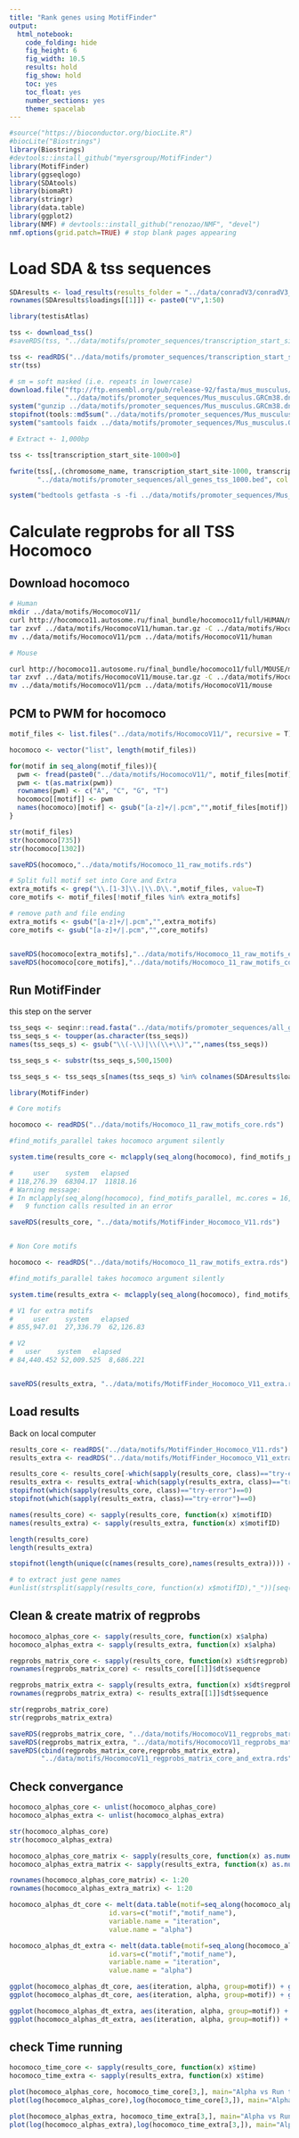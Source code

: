 ```yaml
---
title: "Rank genes using MotifFinder"
output: 
  html_notebook: 
    code_folding: hide
    fig_height: 6
    fig_width: 10.5
    results: hold
    fig_show: hold
    toc: yes
    toc_float: yes
    number_sections: yes
    theme: spacelab
---
```


```r
#source("https://bioconductor.org/biocLite.R")
#biocLite("Biostrings")
library(Biostrings)
#devtools::install_github("myersgroup/MotifFinder")
library(MotifFinder)
library(ggseqlogo)
library(SDAtools)
library(biomaRt)
library(stringr)
library(data.table)
library(ggplot2)
library(NMF) # devtools::install_github("renozao/NMF", "devel")
nmf.options(grid.patch=TRUE) # stop blank pages appearing
```

# Load SDA & tss sequences

```r
SDAresults <- load_results(results_folder = "../data/conradV3/conradV3_sda_1/", data_path = "../data/conradV3/")
rownames(SDAresults$loadings[[1]]) <- paste0("V",1:50)

library(testisAtlas)

tss <- download_tss()
#saveRDS(tss, "../data/motifs/promoter_sequences/transcription_start_sites.rds")

tss <- readRDS("../data/motifs/promoter_sequences/transcription_start_sites.rds")
str(tss)

# sm = soft masked (i.e. repeats in lowercase)
download.file("ftp://ftp.ensembl.org/pub/release-92/fasta/mus_musculus/dna/Mus_musculus.GRCm38.dna_sm.primary_assembly.fa.gz",
              "../data/motifs/promoter_sequences/Mus_musculus.GRCm38.dna_sm.primary_assembly.fa.gz")
system("gunzip ../data/motifs/promoter_sequences/Mus_musculus.GRCm38.dna_sm.primary_assembly.fa.gz")
stopifnot(tools::md5sum("../data/motifs/promoter_sequences/Mus_musculus.GRCm38.dna_sm.primary_assembly.fa") == "02ce19f0bb7d12f71bac95e3457c5f33")
system("samtools faidx ../data/motifs/promoter_sequences/Mus_musculus.GRCm38.dna_sm.primary_assembly.fa")

# Extract +- 1,000bp

tss <- tss[transcription_start_site-1000>0]

fwrite(tss[,.(chromosome_name, transcription_start_site-1000, transcription_start_site+1000, external_gene_name, 0, strand)], 
       "../data/motifs/promoter_sequences/all_genes_tss_1000.bed", col.names = FALSE, sep = "\t")

system("bedtools getfasta -s -fi ../data/motifs/promoter_sequences/Mus_musculus.GRCm38.dna_sm.primary_assembly.fa -bed ../data/motifs/promoter_sequences/all_genes_tss_1000.bed -name > ../data/motifs/promoter_sequences/all_genes_tss_1000.fasta")
```


# Calculate regprobs for all TSS Hocomoco

## Download hocomoco

```bash
# Human
mkdir ../data/motifs/HocomocoV11/
curl http://hocomoco11.autosome.ru/final_bundle/hocomoco11/full/HUMAN/mono/HOCOMOCOv11_full_pcm_HUMAN_mono.tar.gz > ../data/motifs/HocomocoV11/human.tar.gz
tar zxvf ../data/motifs/HocomocoV11/human.tar.gz -C ../data/motifs/HocomocoV11/
mv ../data/motifs/HocomocoV11/pcm ../data/motifs/HocomocoV11/human

# Mouse

curl http://hocomoco11.autosome.ru/final_bundle/hocomoco11/full/MOUSE/mono/HOCOMOCOv11_full_pcm_MOUSE_mono.tar.gz > ../data/motifs/HocomocoV11/mouse.tar.gz
tar zxvf ../data/motifs/HocomocoV11/mouse.tar.gz -C ../data/motifs/HocomocoV11/
mv ../data/motifs/HocomocoV11/pcm ../data/motifs/HocomocoV11/mouse
```


## PCM to PWM for hocomoco

```r

motif_files <- list.files("../data/motifs/HocomocoV11/", recursive = T)

hocomoco <- vector("list", length(motif_files))

for(motif in seq_along(motif_files)){
  pwm <- fread(paste0("../data/motifs/HocomocoV11/", motif_files[motif]))
  pwm <- t(as.matrix(pwm))
  rownames(pwm) <- c("A", "C", "G", "T")
  hocomoco[[motif]] <- pwm
  names(hocomoco)[motif] <- gsub("[a-z]+/|.pcm","",motif_files[motif])
}

str(motif_files)
str(hocomoco[735])
str(hocomoco[1302])

saveRDS(hocomoco,"../data/motifs/Hocomoco_11_raw_motifs.rds")

# Split full motif set into Core and Extra
extra_motifs <- grep("\\.[1-3]\\.|\\.D\\.",motif_files, value=T)
core_motifs <- motif_files[!motif_files %in% extra_motifs]

# remove path and file ending
extra_motifs <- gsub("[a-z]+/|.pcm","",extra_motifs)
core_motifs <- gsub("[a-z]+/|.pcm","",core_motifs)


saveRDS(hocomoco[extra_motifs],"../data/motifs/Hocomoco_11_raw_motifs_extra.rds")
saveRDS(hocomoco[core_motifs],"../data/motifs/Hocomoco_11_raw_motifs_core.rds")

```

## Run MotifFinder

this step on the server

```r

tss_seqs <- seqinr::read.fasta("../data/motifs/promoter_sequences/all_genes_tss_1000.fasta", forceDNAtolower = FALSE, as.string = TRUE)
tss_seqs_s <- toupper(as.character(tss_seqs))
names(tss_seqs_s) <- gsub("\\(-\\)|\\(\\+\\)","",names(tss_seqs))

tss_seqs_s <- substr(tss_seqs_s,500,1500)

tss_seqs_s <- tss_seqs_s[names(tss_seqs_s) %in% colnames(SDAresults$loadings[[1]])]

library(MotifFinder)

# Core motifs

hocomoco <- readRDS("../data/motifs/Hocomoco_11_raw_motifs_core.rds")

#find_motifs_parallel takes hocomoco argument silently

system.time(results_core <- mclapply(seq_along(hocomoco), find_motifs_parallel, mc.cores = 16, mc.silent=TRUE, mc.preschedule = FALSE))

#     user    system   elapsed
# 118,276.39  68304.17  11818.16
# Warning message:
# In mclapply(seq_along(hocomoco), find_motifs_parallel, mc.cores = 16,  :
#   9 function calls resulted in an error

saveRDS(results_core, "../data/motifs/MotifFinder_Hocomoco_V11.rds")


# Non Core motifs

hocomoco <- readRDS("../data/motifs/Hocomoco_11_raw_motifs_extra.rds")

#find_motifs_parallel takes hocomoco argument silently

system.time(results_extra <- mclapply(seq_along(hocomoco), find_motifs_parallel, mc.cores = 16, mc.silent=TRUE, mc.preschedule = FALSE))

# V1 for extra motifs
#     user    system   elapsed
# 855,947.01  27,336.79  62,126.83

# V2
#   user    system   elapsed
# 84,440.452 52,009.525  8,686.221


saveRDS(results_extra, "../data/motifs/MotifFinder_Hocomoco_V11_extra.rds")
```

## Load results

Back on local computer

```r

results_core <- readRDS("../data/motifs/MotifFinder_Hocomoco_V11.rds")
results_extra <- readRDS("../data/motifs/MotifFinder_Hocomoco_V11_extra.rds")

results_core <- results_core[-which(sapply(results_core, class)=="try-error")]
results_extra <- results_extra[-which(sapply(results_extra, class)=="try-error")]
stopifnot(which(sapply(results_core, class)=="try-error")==0)
stopifnot(which(sapply(results_extra, class)=="try-error")==0)

names(results_core) <- sapply(results_core, function(x) x$motifID)
names(results_extra) <- sapply(results_extra, function(x) x$motifID)

length(results_core)
length(results_extra)

stopifnot(length(unique(c(names(results_core),names(results_extra)))) == length(results_core) + length(results_extra))

# to extract just gene names
#unlist(strsplit(sapply(results_core, function(x) x$motifID),"_"))[seq(1,length(results_core)*2,2)]

```

## Clean & create matrix of regprobs

```r

hocomoco_alphas_core <- sapply(results_core, function(x) x$alpha)
hocomoco_alphas_extra <- sapply(results_extra, function(x) x$alpha)

regprobs_matrix_core <- sapply(results_core, function(x) x$dt$regprob)
rownames(regprobs_matrix_core) <- results_core[[1]]$dt$sequence

regprobs_matrix_extra <- sapply(results_extra, function(x) x$dt$regprob)
rownames(regprobs_matrix_extra) <- results_extra[[1]]$dt$sequence

str(regprobs_matrix_core)
str(regprobs_matrix_extra)

saveRDS(regprobs_matrix_core, "../data/motifs/HocomocoV11_regprobs_matrix.rds")
saveRDS(regprobs_matrix_extra, "../data/motifs/HocomocoV11_regprobs_matrix_extra.rds")
saveRDS(cbind(regprobs_matrix_core,regprobs_matrix_extra),
        "../data/motifs/HocomocoV11_regprobs_matrix_core_and_extra.rds")
```

## Check convergance

```r

hocomoco_alphas_core <- unlist(hocomoco_alphas_core)
hocomoco_alphas_extra <- unlist(hocomoco_alphas_extra)

str(hocomoco_alphas_core)
str(hocomoco_alphas_extra)

hocomoco_alphas_core_matrix <- sapply(results_core, function(x) as.numeric(x$alphas))
hocomoco_alphas_extra_matrix <- sapply(results_extra, function(x) as.numeric(x$alphas))

rownames(hocomoco_alphas_core_matrix) <- 1:20
rownames(hocomoco_alphas_extra_matrix) <- 1:20

hocomoco_alphas_dt_core <- melt(data.table(motif=seq_along(hocomoco_alphas_core), t(hocomoco_alphas_core_matrix), motif_name=colnames(hocomoco_alphas_core_matrix)),
                         id.vars=c("motif","motif_name"),
                         variable.name = "iteration",
                         value.name = "alpha")

hocomoco_alphas_dt_extra <- melt(data.table(motif=seq_along(hocomoco_alphas_extra), t(hocomoco_alphas_extra_matrix), motif_name=colnames(hocomoco_alphas_extra_matrix)),
                         id.vars=c("motif","motif_name"),
                         variable.name = "iteration",
                         value.name = "alpha")

ggplot(hocomoco_alphas_dt_core, aes(iteration, alpha, group=motif)) + geom_line(alpha=0.15) + ggtitle("Alpha convergence per iteration (Core motifs)")
ggplot(hocomoco_alphas_dt_core, aes(iteration, alpha, group=motif)) + geom_line(alpha=0.15) + scale_y_log10() + ggtitle("Alpha convergence per iteration (Core motifs) Log")

ggplot(hocomoco_alphas_dt_extra, aes(iteration, alpha, group=motif)) + geom_line(alpha=0.15) + ggtitle("Alpha convergence per iteration (Extra motifs)")
ggplot(hocomoco_alphas_dt_extra, aes(iteration, alpha, group=motif)) + geom_line(alpha=0.15) + scale_y_log10() + ggtitle("Alpha convergence per iteration (Extra motifs) Log")


```

## check Time running

```r
hocomoco_time_core <- sapply(results_core, function(x) x$time)
hocomoco_time_extra <- sapply(results_extra, function(x) x$time)

plot(hocomoco_alphas_core, hocomoco_time_core[3,], main="Alpha vs Run time for core motifs")
plot(log(hocomoco_alphas_core),log(hocomoco_time_core[3,]), main="Alpha vs Run time for core motifs (log)")

plot(hocomoco_alphas_extra, hocomoco_time_extra[3,], main="Alpha vs Run time for extra motifs")
plot(log(hocomoco_alphas_extra),log(hocomoco_time_extra[3,]), main="Alpha vs Run time for extra motifs (log)")

```

